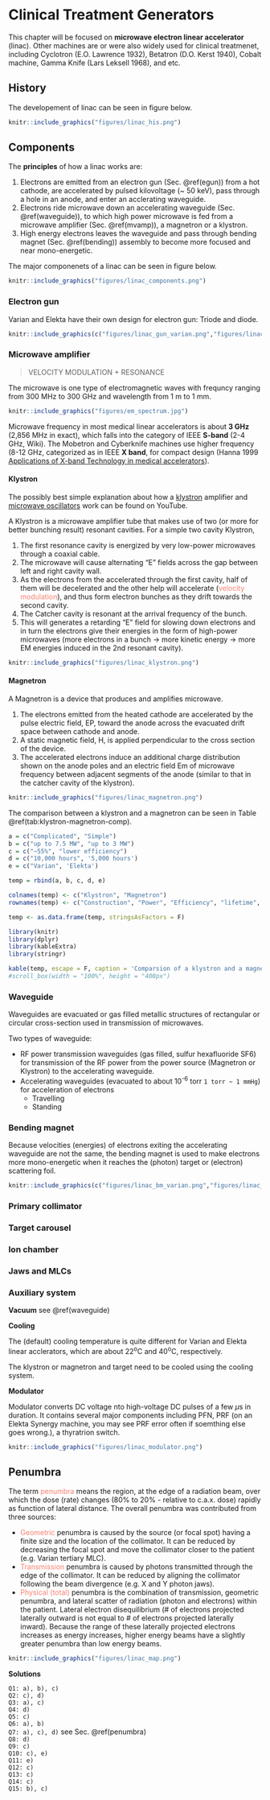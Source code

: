 # Clinical Treatment Generators {#gene}

This chapter will be focused on **microwave electron linear accelerator** (linac). Other machines are or were also widely used for clinical treatmenet, including Cyclotron (E.O. Lawrence 1932), Betatron (D.O. Kerst 1940), Cobalt machine, Gamma Knife (Lars Leksell 1968), and etc. 

## History

The developement of linac can be seen in figure below.

```r
knitr::include_graphics("figures/linac_his.png")
```

## Components

The **principles** of how a linac works are:

1. Electrons are emitted from an electron gun (Sec. \@ref(egun)) from a hot cathode, are accelerated by pulsed kilovoltage (~ 50 keV), pass through a hole in an anode, and enter an acclerating waveguide.
2. Electrons ride microwave down an accelerating waveguide (Sec. \@ref(waveguide)), to which high power microwave is fed from a microwave amplifier (Sec. \@ref(mvamp)), a magnetron or a klystron.
3. High energy electrons leaves the waveguide and pass through bending magnet (Sec. \@ref(bending)) assembly to become more focused and near mono-energetic. 

The major componenets of a linac can be seen in figure below.

```r
knitr::include_graphics("figures/linac_components.png")
```

### Electron gun {#egun}

Varian and Elekta have their own design for electron gun: Triode and diode. 

```r

knitr::include_graphics(c("figures/linac_gun_varian.png","figures/linac_gun_elekta.png"))
```

### Microwave amplifier{#mvamp}

> VELOCITY MODULATION + RESONANCE

The microwave is one type of electromagnetic waves with frequncy ranging from 300 MHz to 300 GHz and wavelength from 1 m to 1 mm. 

```r
knitr::include_graphics("figures/em_spectrum.jpg")
```
Microwave frequency in most medical linear accelerators is about **3 GHz** (2,856 MHz in exact), which falls into the category of IEEE **S-band** (2-4 GHz, Wiki). The Mobetron and Cyberknife machines use higher frequency (8-12 GHz, categorized as in IEEE **X band**, for compact design (Hanna 1999 [Applications of X-band Technology in medical accelerators](https://accelconf.web.cern.ch/AccelConf/p99/PAPERS/WEP114.PDF)).

#### Klystron

The possibly best simple explanation about how a [klystron](https://www.youtube.com/watch?v=Fvud81pYGOg) amplifier and [microwave oscillators](https://www.youtube.com/watch?v=VkpEQZEGSkE&t=108s) work can be found on YouTube.  

A Klystron is a microwave amplifier tube that makes use of two (or more for better bunching result) resonant cavities. For a simple two cavity Klystron,  

1. The first resonance cavity is energized by very low-power microwaves through a coaxial cable.
2. The microwave will cause alternating “E” fields across the gap between left and right cavity wall.
3. As the electrons from the accelerated through the first cavity, half of them will be decelerated and the other help will accelerate (<font color="Salmon">velocity modulation</font>), and thus form electron bunches as they drift towards the second cavity.
4. The Catcher cavity is resonant at the arrival frequency of the bunch.
5. This will generates a retarding “E” field for slowing down electrons and in turn the electrons give their energies in the form of high-power microwaves (more electrons in a bunch $\rightarrow$ more kinetic energy $\rightarrow$ more EM energies induced in the 2nd resonant cavity).   

```r
knitr::include_graphics("figures/linac_klystron.png")
```

#### Magnetron

A Magnetron is a device that produces and amplifies microwave.

1. The electrons emitted from the heated cathode are accelerated by the pulse electric field, EP, toward the anode across the evacuated drift space between cathode and anode.
2. A static magnetic field, H, is applied perpendicular to the cross section of the device.
3. The accelerated electrons induce an additional charge distribution shown on the anode poles and an electric field Em of microwave frequency between adjacent segments of the anode (similar to that in the catcher cavity of the klystron). 

```r
knitr::include_graphics("figures/linac_magnetron.png")
```

The comparison between a klystron and a magnetron can be seen in Table \@ref(tab:klystron-magnetron-comp).

```r
a = c("Complicated", "Simple")
b = c("up to 7.5 MW", "up to 3 MW")
c = c("~55%", "lower efficiency")
d = c("10,000 hours", '5,000 hours')
e = c("Varian", 'Elekta')

temp = rbind(a, b, c, d, e)

colnames(temp) <- c("Klystron", "Magnetron")
rownames(temp) <- c("Construction", "Power", "Efficiency", "lifetime", "Manufacture")

temp <- as.data.frame(temp, stringsAsFactors = F)

library(knitr)
library(dplyr)
library(kableExtra)
library(stringr)

kable(temp, escape = F, caption = 'Comparsion of a klystron and a magnetron') #%>%
#scroll_box(width = "100%", height = "400px")
```
### Waveguide {#waveguide}

Waveguides are evacuated or gas filled metallic structures of rectangular or circular cross-section used in transmission of microwaves.

Two types of waveguide:

- RF power transmission waveguides (gas filled, sulfur hexafluoride SF6) for transmission of the RF power from the power source (Magnetron or Klystron) to the accelerating waveguide.
- Accelerating waveguides (evacuated to about 10^-6^ torr `1 torr ~ 1 mmHg`) for acceleration of electrons
    * Travelling
    * Standing

### Bending magnet {#bending}

Because velocities (energies) of electrons exiting the accelerating waveguide are not the same, the bending magnet is used to make electrons more mono-energetic when it reaches the (photon) target or (electron) scattering foil. 
```r

knitr::include_graphics(c("figures/linac_bm_varian.png","figures/linac_bm_elekta.png"))
```

### Primary collimator

### Target carousel

### Ion chamber

### Jaws and MLCs

### Auxiliary system 

**Vacuum** see \@ref(waveguide)

**Cooling**

The (default) cooling temperature is quite different for Varian and Elekta linear acclerators, which are about 22^o^C and 40^o^C, respectively.  

The klystron or magnetron and target need to be cooled using the cooling system. 

**Modulator**

Modulator converts DC voltage nto high-voltage DC pulses of a few $\mu$s in duration. It contains several major components including PFN, PRF (on an Elekta Synergy machine, you may see PRF error often if soemthing else goes wrong.), a thyratrion switch. 

```r
knitr::include_graphics("figures/linac_modulator.png")
```


## Penumbra {#penumbra}

The term <font color="Salmon">penumbra</font> means the region, at the edge of a radiation beam, over which the dose (rate) changes (80% to 20% - relative to c.a.x. dose) rapidly as function of lateral distance. The overall penumbra was contributed from three sources:

- <font color="Salmon">Geometric</font> penumbra is caused by the source (or focal spot) having a finite size and the location of the collimator. It can be reduced by decreasing the focal spot and move the collimator closer to the patient (e.g. Varian tertiary MLC).
- <font color="Salmon">Transmission</font> penumbra is caused by photons transmitted through the edge of the collimator. It can be reduced by aligning the collimator following the beam divergence (e.g. X and Y photon jaws).
- <font color="Salmon">Physical (total)</font> penumbra is the combination of transmission, geometric penumbra, and lateral scatter of radiation (photon and electrons) within the patient. Lateral electron disequilibrium (# of electrons projected laterally outward is not equal to # of electrons projected laterally inward). Because the range of these laterally projected electrons increases as energy increases, higher energy beams have a slightly greater penumbra than low energy beams.

```r
knitr::include_graphics("figures/linac_map.png")
```

**Solutions**

`Q1: a), b), c)`   
`Q2: c), d)`   
`Q3: a), c)`  
`Q4: d)`  
`Q5: c)`  
`Q6: a), b)`  
`Q7: a), c), d)`  see Sec. \@ref(penumbra)  
`Q8: d)`  
`Q9: c)`   
`Q10: c), e)`   
`Q11: e)`    
`Q12: c)`  
`Q13: c)`   
`Q14: c)`    
`Q15: b), c)`
